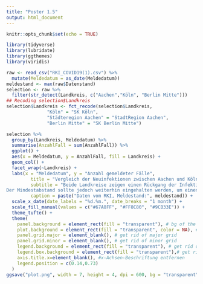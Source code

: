 ```yaml
---
title: "Poster 1.5"
output: html_document
---
```


```r
knitr::opts_chunk$set(echo = TRUE)

library(tidyverse)
library(lubridate)
library(ggthemes)
library(viridis)

raw <- read_csv("RKI_COVID19(1).csv") %>%
  mutate(Meldedatum = as_date(Meldedatum))
meldestand <- max(raw$Datenstand)
selection <- raw %>% 
  filter(str_detect(Landkreis, c("Aachen","Köln", "Berlin Mitte")))
## Recoding selection$Landkreis
selection$Landkreis <- fct_recode(selection$Landkreis,
               "Köln" = "SK Köln",
               "Städteregion Aachen" = "StadtRegion Aachen",
               "Berlin Mitte" = "SK Berlin Mitte")

```

```r
selection %>%   
  group_by(Landkreis, Meldedatum) %>% 
  summarise(AnzahlFall = sum(AnzahlFall)) %>% 
  ggplot() +
  aes(x = Meldedatum, y = AnzahlFall, fill = Landkreis) +
  geom_col() + 
  facet_wrap(~Landkreis) +
  labs(x = "Meldedatum", y = "Anzahl gemeldeter Fälle",
         title = "Vergleich der Neuinfektionen zwischen Aachen und Köln",
         subtitle = "Beide Landkreise zeigen einen Rückgang der Infektionen.
Der Mindestabstand sollte jedoch weiterhin eingehalten werden, um einen erneuten Anstieg zu verhindern.",
         caption = paste("Daten vom RKI, Meldestand:", meldestand)) +
  scale_x_date(date_labels = "%d.%m.", date_breaks = "1 month") +
  scale_fill_manual(values = c("#67A8FF", "#FF8C80", "#9CB33E")) +
  theme_tufte() +
  theme(
    panel.background = element_rect(fill = "transparent"), # bg of the panel
    plot.background = element_rect(fill = "transparent", color = NA), # bg of the plot
    panel.grid.major = element_blank(), # get rid of major grid
    panel.grid.minor = element_blank(), # get rid of minor grid
    legend.background = element_rect(fill = "transparent"), # get rid of legend bg
    legend.box.background = element_rect(fill = "transparent"),# get rid of legend panel bg
    axis.title.x=element_blank(), #x-Achsen-Beschriftung entfernen
    legend.position = c(0.14,0.73)
  )
ggsave("plot.png", width = 7, height = 4, dpi = 600, bg = "transparent")


```

